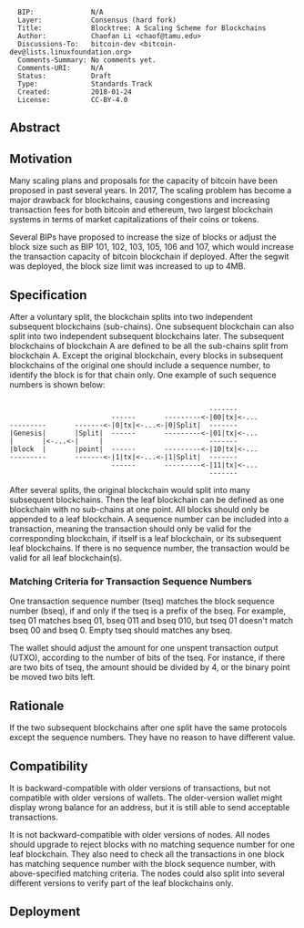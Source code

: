 <pre>
  BIP:              N/A
  Layer:            Consensus (hard fork)
  Title:            Blocktree: A Scaling Scheme for Blockchains
  Author:           Chaofan Li <chaof@tamu.edu>
  Discussions-To:   bitcoin-dev <bitcoin-dev@lists.linuxfoundation.org>
  Comments-Summary: No comments yet.
  Comments-URI:     N/A
  Status:           Draft
  Type:             Standards Track
  Created:          2018-01-24
  License:          CC-BY-4.0
</pre>

==Abstract==
==Motivation==
Many scaling plans and proposals for the capacity of bitcoin have been proposed in past several years. In 2017, The scaling problem has become a major drawback for blockchains, causing congestions and increasing transaction fees for both bitcoin and ethereum, two largest blockchain systems in terms of market capitalizations of their coins or tokens.

Several BIPs have proposed to increase the size of blocks or adjust the block size such as BIP 101, 102, 103, 105, 106 and 107, which would increase the transaction capacity of bitcoin blockchain if deployed. After the segwit was deployed, the block size limit was increased to up to 4MB.
==Specification==
After a voluntary split, the blockchain splits into two independent subsequent blockchains (sub-chains). One subsequent blockchain can also split into two independent subsequent blockchains later. The subsequent blockchains of blockchain A are defined to be all the sub-chains split from blockchain A. Except the original blockchain, every blocks in subsequent blockchains of the original one should include a sequence number, to identify the block is for that chain only. One example of such sequence numbers is shown below:
<pre>                               
                                                 -------
                         ------       ---------<-|00|tx|<-... 
---------       -------<-|0|tx|<-...<-|0|Split|  -------  
|Genesis|       |Split|  ------       ---------<-|01|tx|<-...
|       |<-...<-|     |                          -------
|block  |       |point|  ------       ---------<-|10|tx|<-...
---------       -------<-|1|tx|<-...<-|1|Split|  -------
                         ------       ---------<-|11|tx|<-...
                                                 -------
</pre>

After several splits, the original blockchain would split into many subsequent blockchains. Then the leaf blockchain can be defined as one blockchain with no sub-chains at one point. All blocks should only be appended to a leaf blockchain. A sequence number can be included into a transaction, meaning the transaction should only be valid for the corresponding blockchain, if itself is a leaf blockchain, or its subsequent leaf blockchains. If there is no sequence number, the transaction would be valid for all leaf blockchain(s).

===Matching Criteria for Transaction Sequence Numbers===
One transaction sequence number (tseq) matches the block sequence number (bseq), if and only if the tseq is a prefix of the bseq. For example, tseq 01 matches bseq 01, bseq 011 and bseq 010, but tseq 01 doesn't match bseq 00 and bseq 0. Empty tseq should matches any bseq.

The wallet should adjust the amount for one unspent transaction output (UTXO), according to the number of bits of the tseq. For instance, if there are two bits of tseq, the amount should be divided by 4, or the binary point be moved two bits left.
==Rationale==
If the two subsequent blockchains after one split have the same protocols except the sequence numbers. They have no reason to have different value.
==Compatibility==
It is backward-compatible with older versions of transactions, but not compatible with older versions of wallets. The older-version wallet might display wrong balance for an address, but it is still able to send acceptable transactions.

It is not backward-compatible with older versions of nodes. All nodes should upgrade to reject blocks with no matching sequence number for one leaf blockchain. They also need to check all the transactions in one block has matching sequence number with the block sequence number, with above-specified matching criteria. The nodes could also split into several different versions to verify part of the leaf blockchains only.
==Deployment==


